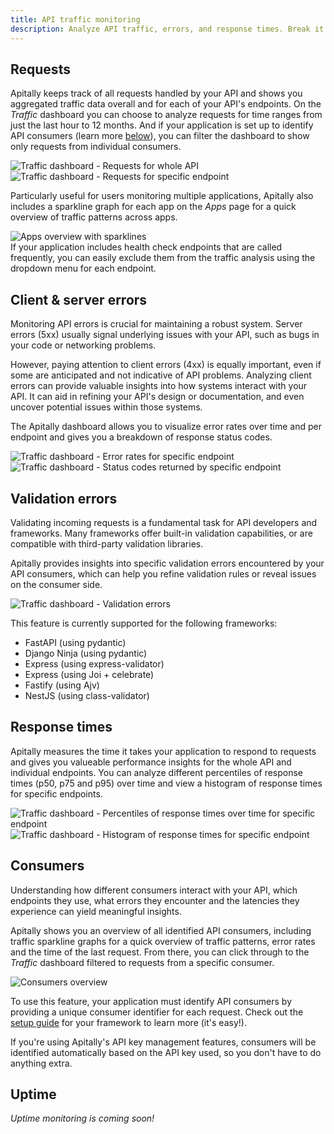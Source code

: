 ```yaml
---
title: API traffic monitoring
description: Analyze API traffic, errors, and response times. Break it down by consumer.
---
```


## Requests

Apitally keeps track of all requests handled by your API and shows you aggregated traffic data overall and for each of your API's endpoints.
On the *Traffic* dashboard you can choose to analyze requests for time ranges from just the last hour to 12 months.
And if your application is set up to identify API consumers (learn more [below](#consumers)), you can filter the dashboard to show only requests from individual consumers.

<CardGroup cols={2}>
  <Card>
    <div style={{ margin: "-1.25rem -1.5rem" }}>
      <img src="https://assets.apitally.io/docs/traffic-requests.png" alt="Traffic dashboard - Requests for whole API" />
    </div>
  </Card>
  <Card>
    <div style={{ margin: "-1.25rem -1.5rem" }}>
      <img src="https://assets.apitally.io/docs/traffic-requests-endpoint.png" alt="Traffic dashboard - Requests for specific endpoint" />
    </div>
  </Card>
</CardGroup>

Particularly useful for users monitoring multiple applications, Apitally also includes a sparkline graph for each app on the *Apps* page for a quick overview of traffic patterns across apps.

<Card>
  <div style={{ margin: "-1.25rem -1.5rem" }}>
    <img src="https://assets.apitally.io/docs/apps.png" alt="Apps overview with sparklines" />
  </div>
</Card>

<div style={{ marginTop: "1.5rem" }}>
  <Tip>
    If your application includes health check endpoints that are called frequently, you can easily exclude them from the traffic analysis using the dropdown menu for each endpoint.
  </Tip>
</div>

## Client & server errors

Monitoring API errors is crucial for maintaining a robust system.
Server errors (5xx) usually signal underlying issues with your API, such as bugs in your code or networking problems.

However, paying attention to client errors (4xx) is equally important, even if some are anticipated and not indicative of API problems.
Analyzing client errors can provide valuable insights into how systems interact with your API.
It can aid in refining your API's design or documentation, and even uncover potential issues within those systems.

The Apitally dashboard allows you to visualize error rates over time and per endpoint and gives you a breakdown of response status codes.

<CardGroup cols={2}>
  <Card>
    <div style={{ margin: "-1.25rem -1.5rem" }}>
      <img src="https://assets.apitally.io/docs/traffic-errors-endpoint.png" alt="Traffic dashboard - Error rates for specific endpoint" />
    </div>
  </Card>
  <Card>
    <div style={{ margin: "-1.25rem -1.5rem" }}>
      <img src="https://assets.apitally.io/docs/traffic-status-codes-endpoint.png" alt="Traffic dashboard - Status codes returned by specific endpoint" />
    </div>
  </Card>
</CardGroup>

## Validation errors

Validating incoming requests is a fundamental task for API developers and frameworks.
Many frameworks offer built-in validation capabilities, or are compatible with third-party validation libraries.

Apitally provides insights into specific validation errors encountered by your API consumers, which can help you refine validation rules or reveal issues on the consumer side.

<Card>
  <div style={{ margin: "-1.25rem -1.5rem" }}>
    <img src="https://assets.apitally.io/docs/traffic-validation-errors-endpoint.png" alt="Traffic dashboard - Validation errors" />
  </div>
</Card>

This feature is currently supported for the following frameworks:

- FastAPI (using pydantic)
- Django Ninja (using pydantic)
- Express (using express-validator)
- Express (using Joi + celebrate)
- Fastify (using Ajv)
- NestJS (using class-validator)

## Response times

Apitally measures the time it takes your application to respond to requests and gives you valueable performance insights for the whole API and individual endpoints.
You can analyze different percentiles of response times (p50, p75 and p95) over time and view a histogram of response times for specific endpoints.

<CardGroup cols={2}>
  <Card>
    <div style={{ margin: "-1.25rem -1.5rem" }}>
      <img src="https://assets.apitally.io/docs/traffic-response-times-percentiles-endpoint.png" alt="Traffic dashboard - Percentiles of response times over time for specific endpoint" />
    </div>
  </Card>
  <Card>
    <div style={{ margin: "-1.25rem -1.5rem" }}>
      <img src="https://assets.apitally.io/docs/traffic-response-times-histogram-endpoint.png" alt="Traffic dashboard - Histogram of response times for specific endpoint" />
    </div>
  </Card>
</CardGroup>

## Consumers

Understanding how different consumers interact with your API, which endpoints they use, what errors they encounter and the latencies they experience can yield meaningful insights.

Apitally shows you an overview of all identified API consumers, including traffic sparkline graphs for a quick overview of traffic patterns, error rates and the time of the last request.
From there, you can click through to the *Traffic* dashboard filtered to requests from a specific consumer.

<Card>
  <div style={{ margin: "-1.25rem -1.5rem" }}>
    <img src="https://assets.apitally.io/docs/consumers.png" alt="Consumers overview" />
  </div>
</Card>

To use this feature, your application must identify API consumers by providing a unique consumer identifier for each request. Check out the [setup guide](/quickstart) for your framework to learn more (it's easy!).

If you're using Apitally's API key management features, consumers will be identified automatically based on the API key used, so you don't have to do anything extra.

## Uptime

*Uptime monitoring is coming soon!*
